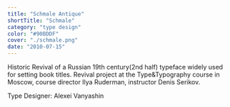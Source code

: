 ```yaml
---
title: "Schmale Antique"
shortTitle: "Schmale"
category: "type design"
color: "#90BDDF"
cover: "./schmale.png"
date: "2010-07-15"
---
```


Historic Revival of a Russian 19th century(2nd half) typeface widely used for setting book titles.
Revival project at the Type&Typography course in Moscow,
course director Ilya Ruderman, instructor Denis Serikov.

Type Designer: Alexei Vanyashin


